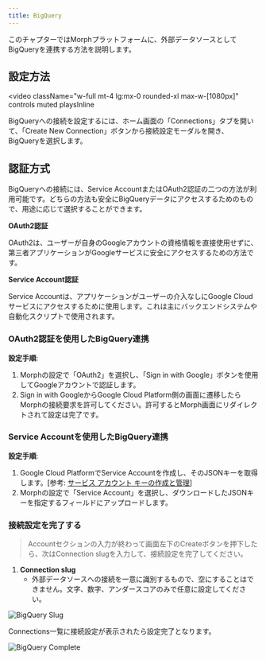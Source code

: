 ```yaml
---
title: BigQuery
---
```


このチャプターではMorphプラットフォームに、外部データソースとしてBigQueryを連携する方法を説明します。

## 設定方法

<video
  className="w-full mt-4 lg:mx-0 rounded-xl max-w-[1080px]"
  controls
  muted
  playsInline
>
  <source src="/assets/videos/integrations/docs_connection_bigquery.mp4" type="video/mp4" />
</video>

BigQueryへの接続を設定するには、ホーム画面の「Connections」タブを開いて、「Create New Connection」ボタンから接続設定モーダルを開き、BigQueryを選択します。


## **認証方式**

BigQueryへの接続には、Service AccountまたはOAuth2認証の二つの方法が利用可能です。どちらの方法も安全にBigQueryデータにアクセスするためのもので、用途に応じて選択することができます。

**OAuth2認証**

OAuth2は、ユーザーが自身のGoogleアカウントの資格情報を直接使用せずに、第三者アプリケーションがGoogleサービスに安全にアクセスするための方法です。

**Service Account認証**

Service Accountは、アプリケーションがユーザーの介入なしにGoogle Cloudサービスにアクセスするために使用します。これは主にバックエンドシステムや自動化スクリプトで使用されます。

### **OAuth2認証を使用したBigQuery連携**

**設定手順**:

1. Morphの設定で「OAuth2」を選択し、「Sign in with Google」ボタンを使用してGoogleアカウントで認証します。
2. Sign in with GoogleからGoogle Cloud Platform側の画面に遷移したらMorphの接続要求を許可してください。許可するとMorph画面にリダイレクトされて設定は完了です。

### **Service Accountを使用したBigQuery連携**

**設定手順**:

1. Google Cloud PlatformでService Accountを作成し、そのJSONキーを取得します。[参考: [サービス アカウント キーの作成と管理](https://cloud.google.com/iam/docs/creating-managing-service-account-keys?hl=ja)]
2. Morphの設定で「Service Account」を選択し、ダウンロードしたJSONキーを指定するフィールドにアップロードします。

### 接続設定を完了する

> Accountセクションの入力が終わって画面左下のCreateボタンを押下したら、次はConnection slugを入力して、接続設定を完了してください。

1. **Connection slug**
    - 外部データソースへの接続を一意に識別するもので、空にすることはできません。文字、数字、アンダースコアのみで任意に設定してください。

![BigQuery Slug](/assets/images/integrations/bigqueryslug.png)

Connections一覧に接続設定が表示されたら設定完了となります。

![BigQuery Complete](/assets/images/integrations/bigquerycomplete.png)